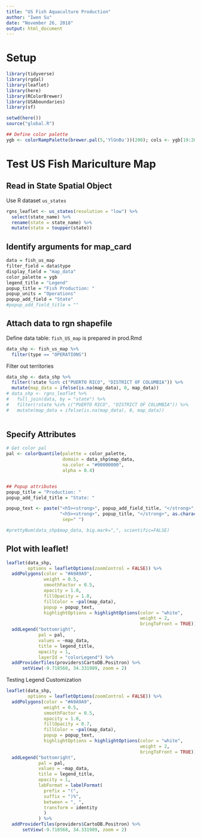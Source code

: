 ```yaml
---
title: "US Fish Aquaculture Production"
author: "Iwen Su"
date: "November 26, 2018"
output: html_document
---
```


# Setup
```r

library(tidyverse)
library(rgdal)
library(leaflet)
library(here)
library(RColorBrewer)
library(USAboundaries)
library(sf)

setwd(here())
source("global.R")

## Define color palette
ygb <- colorRampPalette(brewer.pal(5,'YlGnBu'))(200); cols <- ygb[19:200]

```

# Test US Fish Mariculture Map

## Read in State Spatial Object
Use R dataset `us_states`
```r

rgns_leaflet <- us_states(resolution = "low") %>% 
  select(state_name) %>% 
  rename(state = state_name) %>% 
  mutate(state = toupper(state))

```

## Identify arguments for map_card
```r

data = fish_us_map
filter_field = data$type
display_field = "map_data"
color_palette = ygb
legend_title = "Legend"
popup_title = "Fish Production: "
popup_units = "Operations"
popup_add_field = "State"
#popup_add_field_title = ""

```

## Attach data to rgn shapefile

Define data table: `fish_US_map` is prepared in prod.Rmd
```r
data_shp <- fish_us_map %>% 
  filter(type == "OPERATIONS")
```

Filter out territories
```r
data_shp <- data_shp %>%
  filter(!state %in% c("PUERTO RICO", "DISTRICT OF COLUMBIA")) %>%
  mutate(map_data = ifelse(is.na(map_data), 0, map_data))
# data_shp <- rgns_leaflet %>%
#   full_join(data, by = "state") %>%
#   filter(!state %in% c("PUERTO RICO", "DISTRICT OF COLUMBIA")) %>%
#   mutate(map_data = ifelse(is.na(map_data), 0, map_data))
  
```

## Specify Attributes
```r

# Get color pal
pal <- colorQuantile(palette = color_palette,
                     domain = data_shp$map_data,
                     na.color = "#00000000",
                     alpha = 0.4)


## Popup attributes
popup_title = "Production: "
popup_add_field_title = "State: "

popup_text <- paste("<h5><strong>", popup_add_field_title, "</strong>", data_shp$state, "</h5>", 
                    "<h5><strong>", popup_title, "</strong>", as.character(signif(data_shp$map_data,3)), data_shp$units, "</h5>",
                     sep=" ")

#prettyNum(data_shp$map_data, big.mark=",", scientific=FALSE)
```

## Plot with leaflet!
```r

leaflet(data_shp,
        options = leafletOptions(zoomControl = FALSE)) %>%
  addPolygons(color = "#A9A9A9", 
              weight = 0.5, 
              smoothFactor = 0.5,
              opacity = 1.0, 
              fillOpacity = 1.0,
              fillColor = ~pal(map_data),
              popup = popup_text, 
              highlightOptions = highlightOptions(color = "white", 
                                                  weight = 2,
                                                  bringToFront = TRUE)) %>% 
  addLegend("bottomright",
            pal = pal,
            values = ~map_data,
            title = legend_title,
            opacity = 1,
            layerId = "colorLegend") %>%
  addProviderTiles(providers$CartoDB.Positron) %>%
      setView(-9.718568, 34.331989, zoom = 2)

```

Testing Legend Customization
```r
leaflet(data_shp,
        options = leafletOptions(zoomControl = FALSE)) %>%
  addPolygons(color = "#A9A9A9", 
              weight = 0.5, 
              smoothFactor = 0.5,
              opacity = 1.0, 
              fillOpacity = 0.7,
              fillColor = ~pal(map_data),
              popup = popup_text, 
              highlightOptions = highlightOptions(color = "white", 
                                                  weight = 2,
                                                  bringToFront = TRUE)) %>% 
  addLegend("bottomright",
            pal = pal,
            values = ~map_data,
            title = legend_title,
            opacity = 1,
            labFormat = labelFormat(
              prefix = "(", 
              suffix = ")%", 
              between = ", ",
              transform = identity
              )
            ) %>%
  addProviderTiles(providers$CartoDB.Positron) %>%
      setView(-9.718568, 34.331989, zoom = 2)
```
